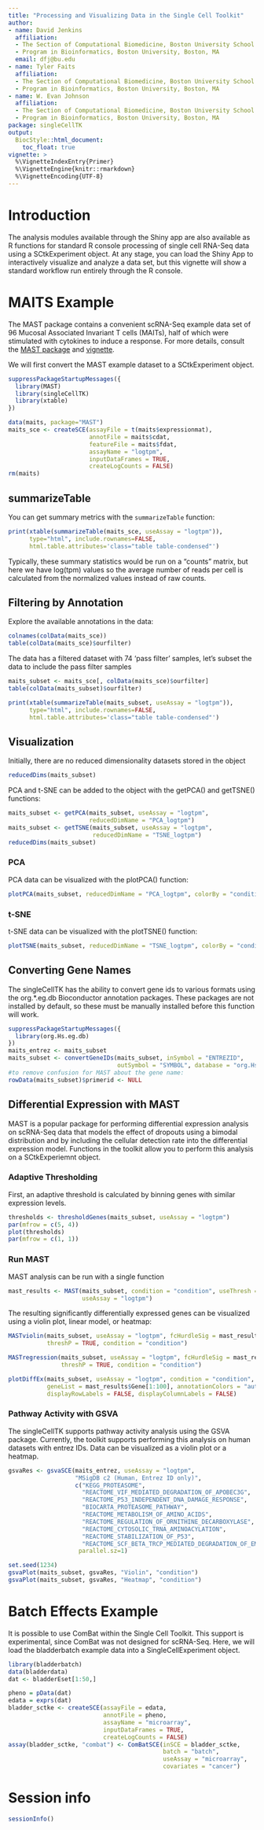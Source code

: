 ```yaml
---
title: "Processing and Visualizing Data in the Single Cell Toolkit"
author:
- name: David Jenkins
  affiliation: 
  - The Section of Computational Biomedicine, Boston University School of Medicine, Boston, MA
  - Program in Bioinformatics, Boston University, Boston, MA
  email: dfj@bu.edu
- name: Tyler Faits
  affiliation: 
  - The Section of Computational Biomedicine, Boston University School of Medicine, Boston, MA
  - Program in Bioinformatics, Boston University, Boston, MA
- name: W. Evan Johnson
  affiliation: 
  - The Section of Computational Biomedicine, Boston University School of Medicine, Boston, MA
  - Program in Bioinformatics, Boston University, Boston, MA
package: singleCellTK
output: 
  BiocStyle::html_document:
    toc_float: true
vignette: >
  %\VignetteIndexEntry{Primer}
  %\VignetteEngine{knitr::rmarkdown}
  %\VignetteEncoding{UTF-8}
---
```


# Introduction

The analysis modules available through the Shiny app are also available as R
functions for standard R console processing of single cell RNA-Seq data using
a SCtkExperiment object. At any stage, you can load the Shiny App to
interactively visualize and analyze a data set, but this vignette will show a
standard workflow run entirely through the R console.

# MAITS Example

The MAST package contains a convenient scRNA-Seq example data set of 96 Mucosal
Associated Invariant T cells (MAITs), half of which were stimulated with
cytokines to induce a response. For more details, consult the [MAST package](https://www.bioconductor.org/packages/release/bioc/html/MAST.html)
and [vignette](https://www.bioconductor.org/packages/release/bioc/vignettes/MAST/inst/doc/MAITAnalysis.html).

We will first convert the MAST example dataset to a SCtkExperiment object.

```r
suppressPackageStartupMessages({
  library(MAST)
  library(singleCellTK)
  library(xtable)
})

data(maits, package="MAST")
maits_sce <- createSCE(assayFile = t(maits$expressionmat),
                       annotFile = maits$cdat,
                       featureFile = maits$fdat,
                       assayName = "logtpm",
                       inputDataFrames = TRUE,
                       createLogCounts = FALSE)
rm(maits)
```

## summarizeTable

You can get summary metrics with the `summarizeTable` function:

```r
print(xtable(summarizeTable(maits_sce, useAssay = "logtpm")),
      type="html", include.rownames=FALSE,
      html.table.attributes='class="table table-condensed"')
```

Typically, these summary statistics would be run on a "counts" matrix, but here
we have log(tpm) values so the average number of reads per cell is calculated
from the normalized values instead of raw counts.

## Filtering by Annotation

Explore the available annotations in the data:

```r
colnames(colData(maits_sce))
table(colData(maits_sce)$ourfilter)
```

The data has a filtered dataset with 74 'pass filter' samples, let's subset
the data to include the pass filter samples

```r
maits_subset <- maits_sce[, colData(maits_sce)$ourfilter]
table(colData(maits_subset)$ourfilter)
```

```r
print(xtable(summarizeTable(maits_subset, useAssay = "logtpm")),
      type="html", include.rownames=FALSE,
      html.table.attributes='class="table table-condensed"')
```

## Visualization

Initially, there are no reduced dimensionality datasets stored in the object

```r
reducedDims(maits_subset)
```

PCA and t-SNE can be added to the object with the getPCA() and getTSNE()
functions:

```r
maits_subset <- getPCA(maits_subset, useAssay = "logtpm",
                       reducedDimName = "PCA_logtpm")
maits_subset <- getTSNE(maits_subset, useAssay = "logtpm",
                        reducedDimName = "TSNE_logtpm")
reducedDims(maits_subset)
```

### PCA

PCA data can be visualized with the plotPCA() function:

```r
plotPCA(maits_subset, reducedDimName = "PCA_logtpm", colorBy = "condition")
```

### t-SNE

t-SNE data can be visualized with the plotTSNE() function:

```r
plotTSNE(maits_subset, reducedDimName = "TSNE_logtpm", colorBy = "condition")
```

## Converting Gene Names

The singleCellTK has the ability to convert gene ids to various formats using
the org.*.eg.db Bioconductor annotation packages. These packages are not
installed by default, so these must be manually installed before this function
will work.

```r
suppressPackageStartupMessages({
  library(org.Hs.eg.db)
})
maits_entrez <- maits_subset
maits_subset <- convertGeneIDs(maits_subset, inSymbol = "ENTREZID",
                               outSymbol = "SYMBOL", database = "org.Hs.eg.db")
#to remove confusion for MAST about the gene name:
rowData(maits_subset)$primerid <- NULL
```

## Differential Expression with MAST

MAST is a popular package for performing differential expression analysis on
scRNA-Seq data that models the effect of dropouts using a bimodal distribution
and by including the cellular detection rate into the differential expression
model. Functions in the toolkit allow you to perform this analysis on a
SCtkExperiemnt object.

### Adaptive Thresholding

First, an adaptive threshold is calculated by binning genes with similar
expression levels.

```r
thresholds <- thresholdGenes(maits_subset, useAssay = "logtpm")
par(mfrow = c(5, 4))
plot(thresholds)
par(mfrow = c(1, 1))
```

### Run MAST

MAST analysis can be run with a single function

```r
mast_results <- MAST(maits_subset, condition = "condition", useThresh = TRUE,
                     useAssay = "logtpm")
```

The resulting significantly differentially expressed genes can be visualized
using a violin plot, linear model, or heatmap:

```r
MASTviolin(maits_subset, useAssay = "logtpm", fcHurdleSig = mast_results,
           threshP = TRUE, condition = "condition")
```

```r
MASTregression(maits_subset, useAssay = "logtpm", fcHurdleSig = mast_results,
               threshP = TRUE, condition = "condition")
```

```r
plotDiffEx(maits_subset, useAssay = "logtpm", condition = "condition",
           geneList = mast_results$Gene[1:100], annotationColors = "auto",
           displayRowLabels = FALSE, displayColumnLabels = FALSE)
```

### Pathway Activity with GSVA

The singleCellTK supports pathway activity analysis using the GSVA package.
Currently, the toolkit supports performing this analysis on human datasets with
entrez IDs. Data can be visualized as a violin plot or a heatmap.

```r
gsvaRes <- gsvaSCE(maits_entrez, useAssay = "logtpm",
                   "MSigDB c2 (Human, Entrez ID only)",
                   c("KEGG_PROTEASOME",
                     "REACTOME_VIF_MEDIATED_DEGRADATION_OF_APOBEC3G",
                     "REACTOME_P53_INDEPENDENT_DNA_DAMAGE_RESPONSE",
                     "BIOCARTA_PROTEASOME_PATHWAY",
                     "REACTOME_METABOLISM_OF_AMINO_ACIDS",
                     "REACTOME_REGULATION_OF_ORNITHINE_DECARBOXYLASE",
                     "REACTOME_CYTOSOLIC_TRNA_AMINOACYLATION",
                     "REACTOME_STABILIZATION_OF_P53",
                     "REACTOME_SCF_BETA_TRCP_MEDIATED_DEGRADATION_OF_EMI1"),
                    parallel.sz=1)

set.seed(1234)
gsvaPlot(maits_subset, gsvaRes, "Violin", "condition")
gsvaPlot(maits_subset, gsvaRes, "Heatmap", "condition")
```

# Batch Effects Example

It is possible to use ComBat within the Single Cell Toolkit. This support is
experimental, since ComBat was not designed for scRNA-Seq. Here, we will load
the bladderbatch example data into a SingleCellExperiment object.

```r
library(bladderbatch)
data(bladderdata)
dat <- bladderEset[1:50,]

pheno = pData(dat)
edata = exprs(dat)
bladder_sctke <- createSCE(assayFile = edata,
                           annotFile = pheno,
                           assayName = "microarray",
                           inputDataFrames = TRUE,
                           createLogCounts = FALSE)
assay(bladder_sctke, "combat") <- ComBatSCE(inSCE = bladder_sctke,
                                            batch = "batch",
                                            useAssay = "microarray",
                                            covariates = "cancer")
```

# Session info {.unnumbered}

```r
sessionInfo()
```
